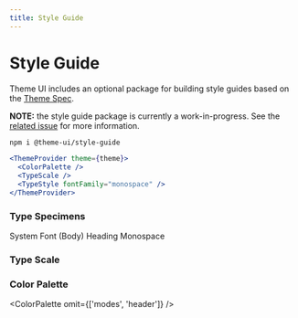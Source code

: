 ```yaml
---
title: Style Guide
---
```



# Style Guide

Theme UI includes an optional package for building style guides based on the [Theme Spec](/theme-spec).

**NOTE:** the style guide package is currently a work-in-progress. See the [related issue](https://github.com/system-ui/theme-ui/issues/59) for more information.

```sh
npm i @theme-ui/style-guide
```

```jsx
<ThemeProvider theme={theme}>
  <ColorPalette />
  <TypeScale />
  <TypeStyle fontFamily="monospace" />
</ThemeProvider>
```

### Type Specimens

<TypeStyle fontSize={7}>
  System Font (Body)
</TypeStyle>
<TypeStyle
  fontFamily='heading'
  fontWeight='heading'
  lineHeight='heading'
  fontSize={7}>
  Heading
</TypeStyle>
<TypeStyle
  fontFamily='monospace'
  fontSize={7}>
  Monospace
</TypeStyle>

### Type Scale

<TypeScale fontWeight="heading" />

### Color Palette

<ColorPalette omit={['modes', 'header']} />
